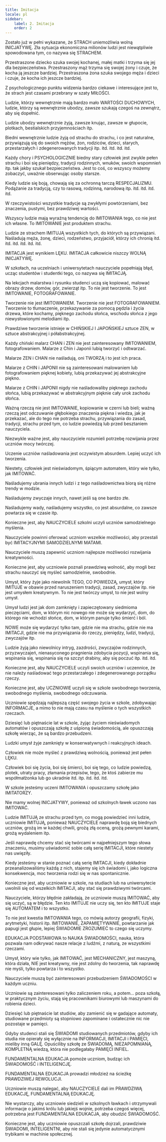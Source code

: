 ```yaml
---
title: Imitacja
locale: pl
sidebar:
    label: 2. Imitacja
    order: 2
---
```

Zostało już w pełni wykazane, że STRACH uniemożliwia wolną INICJATYWĘ. Zła sytuacja ekonomiczna milionów ludzi jest niewątpliwie spowodowana tym, co nazywa się STRACHEM.

Przestraszone dziecko szuka swojej kochanej, małej matki i trzyma się jej dla bezpieczeństwa. Przestraszony mąż trzyma się swojej żony i czuje, że kocha ją jeszcze bardziej. Przestraszona żona szuka swojego męża i dzieci i czuje, że kocha ich jeszcze bardziej.

Z psychologicznego punktu widzenia bardzo ciekawe i interesujące jest to, że strach jest czasami przebrany w szaty MIŁOŚCI.

Ludzie, którzy wewnętrznie mają bardzo mało WARTOŚCI DUCHOWYCH, ludzie, którzy są wewnętrznie ubodzy, zawsze szukają czegoś na zewnątrz, aby się dopełnić.

Ludzie ubodzy wewnętrznie żyją, zawsze knując, zawsze w głupocie, plotkach, bestialskich przyjemnościach itp.

Biedni wewnętrznie ludzie żyją od strachu do strachu, i co jest naturalne, przywiązują się do swoich mężów, żon, rodziców, dzieci, starych, przestarzałych i zdegenerowanych tradycji itp. itd. itd. itd. itd.

Każdy chory i PSYCHOLOGICZNIE biedny stary człowiek jest zwykle pełen strachu i boi się pieniędzy, tradycji rodzinnych, wnuków, swoich wspomnień itp. tak jakby szukał bezpieczeństwa. Jest to coś, co wszyscy możemy zobaczyć, uważnie obserwując osoby starsze.

Kiedy ludzie się boją, chowają się za ochronną tarczą RESPECJALIZMU. Podążanie za tradycją, czy to rasową, rodzinną, narodową itp. itd. itd. itd. itd.

W rzeczywistości wszystkie tradycje są zwykłymi powtórzeniami, bez znaczenia, pustymi, bez prawdziwej wartości.

Wszyscy ludzie mają wyraźną tendencję do IMITOWANIA tego, co nie jest ich własne. To IMITOWANIE jest produktem strachu.

Ludzie ze strachem IMITUJĄ wszystkich tych, do których są przywiązani. Naśladują męża, żonę, dzieci, rodzeństwo, przyjaciół, którzy ich chronią itd. itd. itd. itd. itd. itd.

IMITACJA jest wynikiem LĘKU. IMITACJA całkowicie niszczy WOLNĄ INICJATYWĘ.

W szkołach, na uczelniach i uniwersytetach nauczyciele popełniają błąd, ucząc studentów i studentki tego, co nazywa się IMITACJĄ.

Na lekcjach malarstwa i rysunku studenci uczą się kopiować, malować obrazy drzew, domów, gór, zwierząt itp. To nie jest tworzenie. To jest IMITOWANIE, FOTOGRAFOWANIE.

Tworzenie nie jest IMITOWANIEM. Tworzenie nie jest FOTOGRAFOWANIEM. Tworzenie to tłumaczenie, przekazywanie za pomocą pędzla i życia drzewa, które kochamy, pięknego zachodu słońca, wschodu słońca z jego niewysłowionymi melodiami itp.

Prawdziwe tworzenie istnieje w CHIŃSKIEJ I JAPOŃSKIEJ sztuce ZEN, w sztuce abstrakcyjnej i półabstrakcyjnej.

Każdy chiński malarz CHAN i ZEN nie jest zainteresowany IMITOWANIEM, fotografowaniem. Malarze z Chin i Japonii lubią tworzyć i odtwarzać.

Malarze ZEN i CHAN nie naśladują, oni TWORZĄ i to jest ich praca.

Malarze z CHIN i JAPONII nie są zainteresowani malowaniem lub fotografowaniem pięknej kobiety, lubią przekazywać jej abstrakcyjne piękno.

Malarze z CHIN i JAPONII nigdy nie naśladowaliby pięknego zachodu słońca, lubią przekazywać w abstrakcyjnym pięknie cały urok zachodu słońca.

Ważną rzeczą nie jest IMITOWANIE, kopiowanie w czerni lub bieli; ważną rzeczą jest odczuwanie głębokiego znaczenia piękna i wiedza, jak je przekazać, ale do tego nie potrzeba strachu, przywiązania do zasad, tradycji, strachu przed tym, co ludzie powiedzą lub przed besztaniem nauczyciela.

Niezwykle ważne jest, aby nauczyciele rozumieli potrzebę rozwijania przez uczniów mocy twórczej.

Uczenie uczniów naśladowania jest oczywistym absurdem. Lepiej uczyć ich tworzenia.

Niestety, człowiek jest nieświadomym, śpiącym automatem, który wie tylko, jak IMITOWAĆ.

Naśladujemy ubrania innych ludzi i z tego naśladownictwa biorą się różne trendy w modzie.

Naśladujemy zwyczaje innych, nawet jeśli są one bardzo złe.

Naśladujemy wady, naśladujemy wszystko, co jest absurdalne, co zawsze powtarza się w czasie itp.

Konieczne jest, aby NAUCZYCIELE szkolni uczyli uczniów samodzielnego myślenia.

Nauczyciele powinni oferować uczniom wszelkie możliwości, aby przestali być IMITACYJNYMI SAMODZIELNYMI MATAMI.

Nauczyciele muszą zapewnić uczniom najlepsze możliwości rozwijania kreatywności.

Konieczne jest, aby uczniowie poznali prawdziwą wolność, aby mogli bez strachu nauczyć się myśleć samodzielnie, swobodnie.

Umysł, który żyje jako niewolnik TEGO, CO POWIEDZĄ, umysł, który IMITUJE w obawie przed naruszeniem tradycji, zasad, zwyczajów itp. nie jest umysłem kreatywnym. To nie jest twórczy umysł, to nie jest wolny umysł.

Umysł ludzi jest jak dom zamknięty i zapieczętowany siedmioma pieczęciami, dom, w którym nic nowego nie może się wydarzyć, dom, do którego nie wchodzi słońce, dom, w którym panuje tylko śmierć i ból.

NOWE może się wydarzyć tylko tam, gdzie nie ma strachu, gdzie nie ma IMITACJI, gdzie nie ma przywiązania do rzeczy, pieniędzy, ludzi, tradycji, zwyczajów itp.

Ludzie żyją jako niewolnicy intryg, zazdrości, zwyczajów rodzinnych, przyzwyczajeń, nienasyconego pragnienia zdobycia pozycji, wspinania się, wspinania się, wspinania się na szczyt drabiny, aby się poczuć itp. itd. itd.

Konieczne jest, aby NAUCZYCIELE uczyli swoich uczniów i uczennice, że nie należy naśladować tego przestarzałego i zdegenerowanego porządku rzeczy.

Konieczne jest, aby UCZNIOWIE uczyli się w szkole swobodnego tworzenia, swobodnego myślenia, swobodnego odczuwania.

Uczniowie spędzają najlepszą część swojego życia w szkole, zdobywając INFORMACJE, a mimo to nie mają czasu na myślenie o tych wszystkich rzeczach.

Dziesięć lub piętnaście lat w szkole, żyjąc życiem nieświadomych automatów i opuszczają szkołę z uśpioną świadomością, ale opuszczają szkołę wierząc, że są bardzo przebudzeni.

Ludzki umysł żyje zamknięty w konserwatywnych i reakcyjnych ideach.

Człowiek nie może myśleć z prawdziwą wolnością, ponieważ jest pełen LĘKU.

Człowiek boi się życia, boi się śmierci, boi się tego, co ludzie powiedzą, plotek, utraty pracy, złamania przepisów, tego, że ktoś zabierze mu współmałżonka lub go ukradnie itd. itp. itd. itd. itd.

W szkole jesteśmy uczeni IMITOWANIA i opuszczamy szkołę jako IMITATORZY.

Nie mamy wolnej INICJATYWY, ponieważ od szkolnych ławek uczono nas IMITOWAĆ.

Ludzie IMITUJĄ ze strachu przed tym, co mogą powiedzieć inni ludzie, uczniowie IMITUJĄ, ponieważ NAUCZYCIELE naprawdę boją się biednych uczniów, grożą im w każdej chwili, grożą złą oceną, grożą pewnymi karami, grożą wydaleniem itp.

Jeśli naprawdę chcemy stać się twórcami w najpełniejszym tego słowa znaczeniu, musimy uświadomić sobie całą serię IMITACJI, które niestety nas uwięziły.

Kiedy jesteśmy w stanie poznać całą serię IMITACJI, kiedy dokładnie przeanalizowaliśmy każdą z nich, stajemy się ich świadomi i, jako logiczna konsekwencja, moc tworzenia rodzi się w nas spontanicznie.

Konieczne jest, aby uczniowie w szkole, na studiach lub na uniwersytecie uwolnili się od wszelkich IMITACJI, aby stać się prawdziwymi twórcami.

Nauczyciele, którzy błędnie zakładają, że uczniowie muszą IMITOWAĆ, aby się uczyć, są w błędzie. Ten kto IMITUJE nie uczy się, ten kto IMITUJE staje się AUTOMATEM i to wszystko.

To nie jest kwestia IMITOWANIA tego, co mówią autorzy geografii, fizyki, arytmetyki, historii itp. IMITOWANIE, ZAPAMIĘTYWANIE, powtarzanie jak papugi jest głupie, lepiej ŚWIADOMIE ZROZUMIEĆ to czego się uczymy.

EDUKACJA PODSTAWOWA to NAUKA ŚWIADOMOŚCI, nauka, która pozwala nam odkrywać nasze relacje z ludźmi, z naturą, ze wszystkimi rzeczami.

Umysł, który wie tylko, jak IMITOWAĆ, jest MECHANICZNY, jest maszyną, która działa, NIE jest kreatywny, nie jest zdolny do tworzenia, tak naprawdę nie myśli, tylko powtarza i to wszystko.

Nauczyciele muszą być zainteresowani przebudzeniem ŚWIADOMOŚCI w każdym uczniu.

Uczniowie są zainteresowani tylko zaliczeniem roku, a potem... poza szkołą, w praktycznym życiu, stają się pracownikami biurowymi lub maszynami do robienia dzieci.

Dziesięć lub piętnaście lat studiów, aby zamienić się w gadające automaty, studiowane przedmioty są stopniowo zapominane i ostatecznie nic nie pozostaje w pamięci.

Gdyby studenci stali się ŚWIADOMI studiowanych przedmiotów, gdyby ich studia nie opierały się wyłącznie na INFORMACJI, IMITACJI i PAMIĘCI, mieliby inną GALĘ. Opuściliby szkołę ze ŚWIADOMĄ, NIEZAPOMNIANĄ, KOMPLETNĄ wiedzą, która nie podlegałaby PAMIĘCI INFIEL.

FUNDAMENTALNA EDUKACJA pomoże uczniom, budząc ich ŚWIADOMOŚĆ i INTELIGENCJĘ.

FUNDAMENTALNA EDUKACJA prowadzi młodzież na ścieżkę PRAWDZIWEJ REWOLUCJI.

Uczniowie muszą nalegać, aby NAUCZYCIELE dali im PRAWDZIWĄ EDUKACJĘ, FUNDAMENTALNĄ EDUKACJĘ.

Nie wystarczy, aby uczniowie siedzieli w szkolnych ławkach i otrzymywali informacje o jakimś królu lub jakiejś wojnie, potrzeba czegoś więcej, potrzebna jest FUNDAMENTALNA EDUKACJA, aby obudzić ŚWIADOMOŚĆ.

Konieczne jest, aby uczniowie opuszczali szkołę dojrzali, prawdziwie ŚWIADOMI, INTELIGENTNI, aby nie stali się jedynie automatycznymi trybikami w machinie społecznej.
